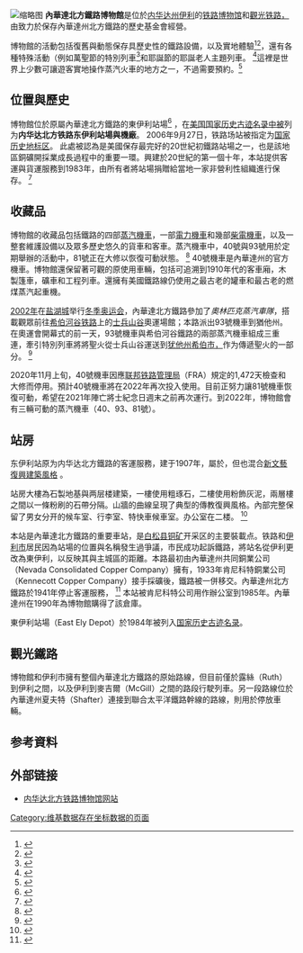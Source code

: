 {{Infobox NRHP|name=Nevada Northern Railway East Ely Yards, East Ely Depot|nrhp_type=nhld|nocat=yes|image=Nevada_Northern_Museum.jpg|caption=內華達北方鐵路博物館運行中的蒸汽機車簽飲的客運列車，攝於東伊利站場；2007年9月。|location=[[伊利_(內華達州)|伊利市]]|coordinates={{coord|39|15|33|N|114|52|6|W|display=inline,title}}|locmapin=Nevada#USA|area={{convert|40|acre|ha}}|built=1905|architect=Frederick Albert Hale|architecture=19世紀晚期至20世紀初期的復興風格建築|designated_nrhp_type=2006年9月20日<ref name="nhlsum">{{cite web|url=http://tps.cr.nps.gov/nhl/detail.cfm?ResourceId=1160515689&ResourceType=District|title=Nevada Northern Railway, East Ely Yards|accessdate=2007-10-03|work=National Historic Landmark summary listing|publisher=National Park Service|url-status=dead|archiveurl=https://web.archive.org/web/20100916201201/http://tps.cr.nps.gov/nhl/detail.cfm?ResourceId=1160515689&ResourceType=District|archivedate=2010-09-16}}</ref>|added=1993年7月29日<ref name="nris">{{NRISref|2007a}}</ref> (yards), April 12, 1984<ref name="nris2">{{NRISref|2009a}}</ref> (depot)|governing_body=州|refnum=93000693 (yards), 84002082 (depot)}}
[[File:East_Ely_Depot,_1907.jpg|缩略图]]
'''內華達北方鐵路博物館'''是位於[[伊利_(內華達州)|内华达州伊利]]的[[鐵路博物館|铁路博物馆]]和[[观光铁路|觀光铁路]][[伊利_(內華達州)|，]]由致力於保存內華達州北方鐵路的歷史基金會經營。

博物館的活動包括復舊與動態保存具歷史性的鐵路設備，以及實地體驗<ref name="NNRY_RealityWeek">{{Cite web|title=Railroad Reality Week|url=https://nnry.com/pages/realityweek.php|publisher=Nevada Northern Railway Museum|access-date=2021-02-15|archive-date=2021-02-07|archive-url=https://web.archive.org/web/20210207020251/https://nnry.com/pages/realityweek.php}}</ref><ref name="NNRY_Events">{{Cite web|title=Special Event Trains|url=https://nnry.com/pages/special.php|accessdate=November 11, 2012|publisher=Nevada Northern Railway Museum|archive-date=2021-02-07|archive-url=https://web.archive.org/web/20210207020124/https://nnry.com/pages/special.php}}</ref>，還有各種特殊活動（例如萬聖節的特別列車<ref>{{Cite web|title=The Haunted Ghost Train of Old Ely|url=https://nnry.com/pages/haunted.php|accessdate=2019-07-13|work=nnry.com|archive-date=2021-02-07|archive-url=https://web.archive.org/web/20210207030048/https://nnry.com/pages/haunted.php}}</ref>和耶誕節的耶誕老人主題列車。 <ref>{{Cite web|title=Polar Express Train Ride|url=https://nnry.com/pages/Polar-Express.php|accessdate=2019-07-13|work=nnry.com|archive-date=2019-09-10|archive-url=https://web.archive.org/web/20190910155758/https://www.nnry.com/pages/Polar-Express.php}}</ref>這裡是世界上少數可讓遊客實地操作蒸汽火車的地方之一，不過需要預約。<ref>{{Cite web|title=Be the Engineer - Run a locomotive|url=https://nnry.com/pages/engineer.php|accessdate=2019-07-13|work=nnry.com|archive-date=2021-02-07|archive-url=https://web.archive.org/web/20210207015333/https://nnry.com/pages/engineer.php}}</ref>

== 位置與歷史 ==
博物館位於原屬內華達北方鐵路的東伊利站場<ref>{{Cite web|title=Walking Tour of the Main Yard|url=https://nnry.com/pages/tour.php|accessdate=2019-07-13|work=nnry.com|archive-date=2020-11-28|archive-url=https://web.archive.org/web/20201128051120/https://nnry.com/pages/tour.php}}</ref> ，在[[美国|美国]][[國家史蹟名錄|国家历史古迹名录中被]]列为'''内华达北方铁路东伊利站場與機廠'''。 2006年9月27日，铁路场站被指定为[[美国国家历史名胜|国家历史地标区]]。 此處被認為是美國保存最完好的20世紀初鐵路站場之一，也是該地區銅礦開採業成長過程中的重要一環。興建於20世紀的第一個十年，本站提供客運與貨運服務到1983年，由所有者{{Tsl|en|Kennecott_Utah_Copper|肯尼科特铜业公司（Kennecott Copper Company）}}將站場捐贈給當地一家非營利性組織進行保存。 <ref name="nhlnom">{{Cite web|title=NHL nomination for Nevada Northern Railway East Ely Yards and Shops|url={{NRHP url|93000693}}|accessdate=2017-03-20|publisher=National Park Service}}</ref>

== 收藏品 ==
博物館的收藏品包括鐵路的四部[[蒸汽機車|蒸汽機車]]，一部[[電力機車|電力機車]]和幾部[[柴油機車|柴電機車]]，以及一整套維護設備以及眾多歷史悠久的貨車和客車。蒸汽機車中，40號與93號用於定期舉辦的活動中，81號正在大修以恢復可動狀態。 <ref name="NNRY_Trains">{{Cite web|title=Roster of Museum Equipment|url=http://nnry.com/roster.htm|accessdate=November 11, 2012|publisher=Nevada Northern Railway Museum|archive-date=2013-11-03|archive-url=https://web.archive.org/web/20131103072829/http://nnry.com/roster.htm}}</ref> 40號機車是內華達州的官方機車。博物館還保留著可觀的原使用車輛，包括可追溯到1910年代的客車廂，木製篷車，礦車和工程列車。還擁有美國鐵路線仍使用之最古老的罐車和最古老的燃煤蒸汽起重機。 

[[2002年冬季奥林匹克运动会|2002年]]在[[盐湖城|盐湖城]]举行[[2002年冬季奥林匹克运动会|冬季奥运会]]，內華達北方鐵路參加了''奧林匹克蒸汽車隊''，搭載觀眾前往[[Heber_Valley_Railroad|希伯河谷铁路]]上的[[士兵山谷|士兵山谷]]奧運場館；本路派出93號機車到猶他州。在奧運會開幕式的前一天，93號機車與希伯河谷鐵路的兩部蒸汽機車組成三重連，牽引特別列車將將聖火從士兵山谷運送到[[希伯_(犹他州)|犹他州希伯市，]]作为傳遞聖火的一部分。 <ref>{{Cite web|title=Salt Lake City 2002 XIX Olympic Winter Games Steam Team|url=http://history.nevadanorthernrailway.net/olympics/olympics.htm|accessdate=7 January 2011|author=Keith Albrandt|year=2002|work=Nevada Northern & Railroads of White Pine County website|archiveurl=https://web.archive.org/web/20110420160239/http://history.nevadanorthernrailway.net/olympics/olympics.htm|archivedate=20 April 2011}}</ref>

2020年11月上旬，40號機車因應[[聯邦鐵路管理局|联邦铁路管理局]]（FRA）規定的1,472天檢查和大修而停用。預計40號機車將在2022年再次投入使用。目前正努力讓81號機車恢復可動，希望在2021年陣亡將士紀念日週末之前再次運行。到2022年，博物館會有三輛可動的蒸汽機車（40、93、81號）。

== 站房 ==
东伊利站原为内华达北方鐵路的客運服務，建于1907年，屬於{{Tsl|en|Mission Revival architecture|傳教復興風格建築}}，但也混合[[新文藝復興建築|新文藝復興建築風格]] 。

站房大樓為石製地基與两层楼建築，一樓使用粗琢石，二樓使用粉飾灰泥，兩層樓之間以一條粉刷的石帶分隔。山牆的曲線呈現了典型的傳教復興風格。內部完整保留了男女分开的候车室、行李室、特快車候車室。办公室在二楼。 <ref name="nrhpinv2">{{Cite web|title=National Register of Historic Places Inventory Nomination: East Ely Depot|url={{NRHP url|id=84002082}}|accessdate=2009-05-21|author=Rajala|date=August 11, 1983|first=Karen|publisher=National Park Service}}</ref>

本站是內華達北方鐵路的重要車站，是[[白松縣_(內華達州)|白松县]][[铜|铜矿]]开采区的主要裝載点。铁路和[[伊利_(內華達州)|伊利市]]居民因為站場的位置與名稱發生過爭議，市民成功起訴鐵路，將站名從伊利更改為東伊利，以反映其與主城區的距離。本路最初由內華達州共同銅業公司（Nevada Consolidated Copper Company）擁有，1933年肯尼科特銅業公司（Kennecott Copper Company）接手採礦後，鐵路被一併移交。內華達州北方鐵路於1941年停止客運服務， <ref name="nrhpinv2">{{Cite web|title=National Register of Historic Places Inventory Nomination: East Ely Depot|url={{NRHP url|id=84002082}}|accessdate=2009-05-21|author=Rajala|date=August 11, 1983|first=Karen|publisher=National Park Service}}</ref> 本站被肯尼科特公司用作辦公室到1985年。內華達州在1990年為博物館購得了該倉庫。 

東伊利站場（East Ely Depot）於1984年被列入[[國家史蹟名錄|国家历史古迹名录]]。

== 觀光鐵路 ==
博物館和伊利市擁有整個內華達北方鐵路的原始路線，但目前僅於露絲（Ruth）到伊利之間，以及伊利到麥吉爾（McGill）之間的路段行駛列車。另一段路線位於內華達州夏夫特（Shafter）連接到聯合太平洋鐵路幹線的路線，則用於停放車輛。

== 参考資料 ==
{{Reflist}}

== 外部链接 ==

* [https://www.nnry.com/ 内华达北方铁路博物馆网站] {{Wayback|url=https://www.nnry.com/ |date=20210202092307 }}

[[Category:维基数据存在坐标数据的页面|Category:维基数据存在坐标数据的页面]]